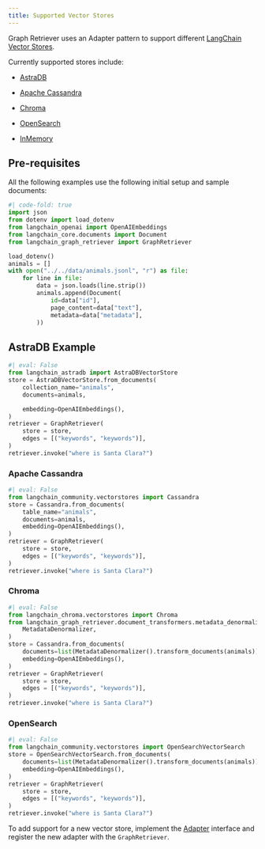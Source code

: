 ```yaml
---
title: Supported Vector Stores
---
```


Graph Retriever uses an Adapter pattern to support different [LangChain Vector Stores](https://python.langchain.com/docs/integrations/vectorstores/).

Currently supported stores include:

* [AstraDB](https://python.langchain.com/docs/integrations/vectorstores/astradb/)

* [Apache Cassandra](https://python.langchain.com/docs/integrations/vectorstores/cassandra/)

* [Chroma](https://python.langchain.com/docs/integrations/vectorstores/chroma/)

* [OpenSearch](https://python.langchain.com/docs/integrations/vectorstores/opensearch/)

* [InMemory](https://python.langchain.com/api_reference/core/vectorstores/langchain_core.vectorstores.in_memory.InMemoryVectorStore.html)

## Pre-requisites

All the following examples use the following initial setup and sample documents:

```python
#| code-fold: true
import json
from dotenv import load_dotenv
from langchain_openai import OpenAIEmbeddings
from langchain_core.documents import Document
from langchain_graph_retriever import GraphRetriever

load_dotenv()
animals = []
with open("../../data/animals.jsonl", "r") as file:
    for line in file:
        data = json.loads(line.strip())
        animals.append(Document(
            id=data["id"],
            page_content=data["text"],
            metadata=data["metadata"],
        ))
```

## AstraDB Example

```python
#| eval: False
from langchain_astradb import AstraDBVectorStore
store = AstraDBVectorStore.from_documents(
    collection_name="animals",
    documents=animals,

    embedding=OpenAIEmbeddings(),
)
retriever = GraphRetriever(
    store = store,
    edges = [("keywords", "keywords")],
)
retriever.invoke("where is Santa Clara?")
```

### Apache Cassandra

```python
#| eval: False
from langchain_community.vectorstores import Cassandra
store = Cassandra.from_documents(
    table_name="animals",
    documents=animals,
    embedding=OpenAIEmbeddings(),
)
retriever = GraphRetriever(
    store = store,
    edges = [("keywords", "keywords")],
)
retriever.invoke("where is Santa Clara?")
```

### Chroma

```python
#| eval: False
from langchain_chroma.vectorstores import Chroma
from langchain_graph_retriever.document_transformers.metadata_denormalizer import (
    MetadataDenormalizer,
)
store = Cassandra.from_documents(
    documents=list(MetadataDenormalizer().transform_documents(animals)),
    embedding=OpenAIEmbeddings(),
)
retriever = GraphRetriever(
    store = store,
    edges = [("keywords", "keywords")],
)
retriever.invoke("where is Santa Clara?")
```

### OpenSearch

```python
#| eval: False
from langchain_community.vectorstores import OpenSearchVectorSearch
store = OpenSearchVectorSearch.from_documents(
    documents=list(MetadataDenormalizer().transform_documents(animals)),
    embedding=OpenAIEmbeddings(),
)
retriever = GraphRetriever(
    store = store,
    edges = [("keywords", "keywords")],
)
retriever.invoke("where is Santa Clara?")
```

To add support for a new vector store, implement the [Adapter](/reference/Adapter.qmd) interface and register the new adapter with the `GraphRetriever`.